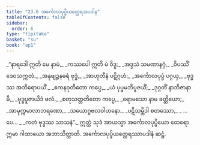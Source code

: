 ```yaml
---
title: "23.6 အင်္ကောလပုပ္ဖိယတ္ထေရအပဒါန"
tableOfContents: false
sidebar:
  order: 6
type: "tipitaka"
basket: "su"
book: "ap1"
---
```



<DynamicBreadcrumb />

<Division number="29" book="ap1" e="ch" v="20" p="242">

<Paragraph number="2937" type="verses" book="ap1">
_“နာရဒေါ ဣတိ မေ နာမံ,_  
_ကဿပေါ ဣတိ မံ ဝိဒူ;_  
_အဒ္ဒသံ သမဏာနဂ္ဂံ,_  
_ဝိပဿိံ ဒေဝသက္ကတံ._  

</Paragraph>

</Division>
<Division number="30" book="ap1" e="ch" v="20" p="242">

<Paragraph number="2938" type="verses" book="ap1">
_အနုဗျဉ္ဇနဓရံ ဗုဒ္ဓံ,_  
_အာဟုတီနံ ပဋိဂ္ဂဟံ;_  
_အင်္ကောလပုပ္ဖံ ပဂ္ဂယှ,_  
_ဗုဒ္ဓဿ အဘိရောပယိံ._  

</Paragraph>

</Division>
<Division number="31" book="ap1" e="ch" v="20" p="242">

<Paragraph number="2939" type="verses" book="ap1">
_ဧကနဝုတိတော ကပ္ပေ,_  
_ယံ ပုပ္ဖမဘိပူဇယိံ;_  
_ဒုဂ္ဂတိံ နာဘိဇာနာမိ,_  
_ဗုဒ္ဓပူဇာယိဒံ ဖလံ._  

</Paragraph>

</Division>
<Division number="32" book="ap1" e="ch" v="20" p="242">

<Paragraph number="2940" type="verses" book="ap1">
_စတုသတ္တတိတော ကပ္ပေ,_  
_ရောမသော နာမ ခတ္တိယော;_  
_အာမုက္ကမာလာဘရဏော,_  
_သယောဂ္ဂဗလဝါဟနော._  

</Paragraph>

</Division>
<Division number="33" book="ap1" e="ch" v="20" p="242">

<Paragraph number="2941" type="verses" book="ap1">
_ပဋိသမ္ဘိဒါ စတဿော,_  
_ …ပေ… _  
_ကတံ ဗုဒ္ဓဿ သာသနံ”._  

</Paragraph>

<Paragraph number="2942" book="ap1">
ဣတ္ထံ သုဒံ အာယသ္မာ အင်္ကောလပုပ္ဖိယော ထေရော ဣမာ ဂါထာယော အဘာသိတ္ထာတိ.

</Paragraph>
</Division>

<Paragraph number="2943" type="center" book="ap1">
အင်္ကောလပုပ္ဖိယတ္ထေရဿာပဒါနံ ဆဋ္ဌံ.
</Paragraph>